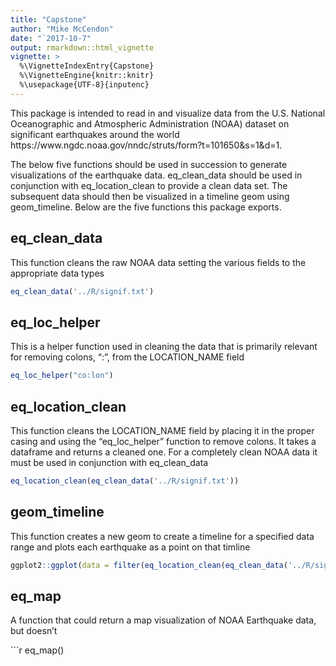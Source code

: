 ```yaml
---
title: "Capstone"
author: "Mike McCendon"
date: "`2017-10-7"
output: rmarkdown::html_vignette
vignette: >
  %\VignetteIndexEntry{Capstone}
  %\VignetteEngine{knitr::knitr}
  %\usepackage{UTF-8}{inputenc}
---
```

This package is intended to read in and visualize data from the U.S. National Oceanographic and Atmospheric Administration (NOAA) dataset on significant earthquakes
around the world https://www.ngdc.noaa.gov/nndc/struts/form?t=101650&s=1&d=1. 

The below five functions should be used in succession to generate visualizations of the earthquake data. eq_clean_data should be used in conjunction with eq_location_clean to provide a clean data set. The subsequent data should then be visualized in a timeline geom using geom_timeline. Below are the five functions this package exports.

## eq_clean_data

This function cleans the raw NOAA data setting the various fields to the appropriate 
data types

```r
eq_clean_data('../R/signif.txt')
```

## eq_loc_helper

This is a helper function used in cleaning the data that is primarily relevant for 
removing colons, ":",  from the LOCATION_NAME field

```r
eq_loc_helper("co:lon")
```

## eq_location_clean

This function cleans the LOCATION_NAME field by placing it in the proper casing and using
the "eq_loc_helper" function to remove colons. It takes a dataframe and returns a cleaned one. For a completely clean NOAA data it must be used in conjunction with eq_clean_data

```r
eq_location_clean(eq_clean_data('../R/signif.txt'))
```

## geom_timeline

This function creates a new geom to create a timeline for a specified data range
and plots each earthquake as a point on that timline

```r
ggplot2::ggplot(data = filter(eq_location_clean(eq_clean_data('../R/signif.txt')), COUNTRY == "GERMANY"), ggplot2::aes(x = date, y = COUNTRY, color = DEATHS, size = EQ_PRIMARY)) + geom_timeline(alpha = 0.2)
```

## eq_map

A function that could return a map visualization of NOAA Earthquake data, but doesn't

```r
eq_map()
